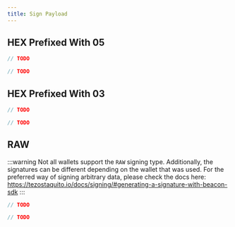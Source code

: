 ```yaml
---
title: Sign Payload
---
```


## HEX Prefixed With 05

<!-- embedme sign-payload-micheline.beacon.ts -->

```ts
// TODO
```

<!-- embedme sign-payload-micheline.taquito.ts -->

```ts
// TODO
```

## HEX Prefixed With 03

<!-- embedme sign-payload-operation.beacon.ts -->

```ts
// TODO
```

<!-- embedme sign-payload-operation.taquito.ts -->

```ts
// TODO
```

## RAW

:::warning
Not all wallets support the `RAW` signing type. Additionally, the signatures can be different depending on the wallet that was used. For the preferred way of signing arbitrary data, please check the docs here: https://tezostaquito.io/docs/signing/#generating-a-signature-with-beacon-sdk
:::

<!-- embedme sign-payload-raw.beacon.ts -->

```ts
// TODO
```

<!-- embedme sign-payload-raw.taquito.ts -->

```ts
// TODO
```
